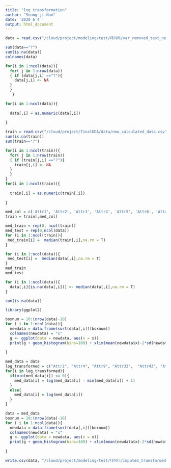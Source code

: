 ```yaml
---
title: "log transformation"
author: "Seung ji Nam"
date: '2020 6 4 '
output: html_document
---
```


```r
data = read.csv("/cloud/project/modeling/test/데이터/var_removed_test_new_x.csv")
```

```r
sum(data=="?")
sum(is.na(data))
colnames(data)
```
```r
for(i in 1:ncol(data)){
  for( j in 1:nrow(data))
  { if (data[j,i] =="?"){
    data[j,i] <- NA
  }
  }
   }
```

```r
for(i in 1:ncol(data)){
  
  data[,i] = as.numeric(data[,i])
  
}
```



```r
train = read.csv("/cloud/project/finalEDA/data/new_calculated_data.csv")
sum(is.na(train))
sum(train=="?")
```
```r
for(i in 1:ncol(train)){
  for( j in 1:nrow(train))
  { if (train[j,i] =="?"){
    train[j,i] <- NA
  }
  }
}
for(i in 1:ncol(train)){
  
  train[,i] = as.numeric(train[,i])
  
}
```

```r
med_col = c('Attr1', 'Attr2', 'Attr3', 'Attr4', 'Attr5', 'Attr6', 'Attr9', 'Attr10', 'Attr12', 'Attr13', 'Attr15', 'Attr19', 'Attr21', 'Attr23', 'Attr24', 'Attr27', 'Attr29', 'Attr30', 'Attr31', 'Attr33', 'Attr39', 'Attr41', 'Attr42', 'Attr43', 'Attr45', 'Attr46', 'Attr47', 'Attr52', 'Attr53', 'Attr55', 'Attr58', 'Attr59', 'Attr61', 'Attr64', 'Attr65', 'Attr66', 'Attr67', 'Attr68', 'Attr69', 'Attr70')
train = train[,med_col]
```

```r
med_train = rep(0, ncol(train))
med_test = rep(0,ncol(data))
for (i in 1:ncol(train)){
 med_train[i] =  median(train[,i],na.rm = T)
}

for (i in 1:ncol(data)){
 med_test[i] =  median(data[,i],na.rm = T)
}
med_train
med_test
```



```r
for (i in 1:ncol(data)){
  data[,i][is.na(data[,i])] <- median(data[,i],na.rm = T)
}
```




```r
sum(is.na(data))
```

```r
library(ggplot2)

boxnum = 10:(nrow(data)-10)
for ( i in 1:ncol(data)){
  newdata = data.frame(sort(data[,i])[boxnum])
  colnames(newdata) = "x"
  g <- ggplot(data = newdata, aes(x = x))
  print(g + geom_histogram(bins=100) + xlim(mean(newdata$x)-2*sd(newdata$x), mean(newdata$x)+2*sd(newdata$x))+xlab(colnames(data)[i]))
  
}
```
```r
med_data = data
log_transformed = c("Attr2", "Attr4", "Attr9", "Attr33",  "Attr43", "Attr47", "Attr52", "Attr53", "Attr55", "Attr59",  "Attr61",  "Attr64", "Attr69") 
for(i in log_transformed){
  if(min(med_data[i]) <= 0){
    med_data[i] = log(med_data[i] - min(med_data[i]) + 1)
  }
  else{
    med_data[i] = log(med_data[i])
  }
}
```

```r
data = med_data
boxnum = 10:(nrow(data)-10)
for ( i in 1:ncol(data)){
  newdata = data.frame(sort(data[,i])[boxnum])
  colnames(newdata) = "x"
  g <- ggplot(data = newdata, aes(x = x))
  print(g + geom_histogram(bins=100) + xlim(mean(newdata$x)-2*sd(newdata$x), mean(newdata$x)+2*sd(newdata$x))+xlab(colnames(data)[i]))
  
}
```
```r
write.csv(data, "/cloud/project/modeling/test/데이터/imputed_transformed_test.csv", row.names = FALSE)
```

